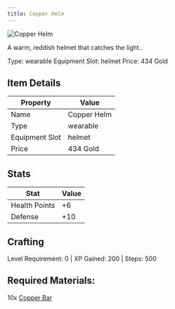 ```yaml
---
title: Copper Helm
---
```


<div className="flex items-start gap-6 mb-8">
  <div className="flex-shrink-0">
    <img src="/assets/resources/smithing/copper_helm.png" alt="Copper Helm" className="w-24 h-24 border rounded-lg" />
  </div>
  <div className="flex-1">
    <div className="space-y-2">
      <p className="text-lg text-muted-foreground">A warm, reddish helmet that catches the light..</p>
      <div className="flex flex-wrap gap-4 text-sm">
        <span className="px-2 py-1 bg-green-100 dark:bg-green-900 rounded-md">
          Type: wearable
        </span>
        <span className="px-2 py-1 bg-purple-100 dark:bg-purple-900 rounded-md">
          Equipment Slot: helmet
        </span>
        <span className="px-2 py-1 bg-yellow-100 dark:bg-yellow-900 rounded-md">
          Price: 434 Gold
        </span>
      </div>
    </div>
  </div>
</div>

## Item Details
| Property | Value |
|----------|-------|
| Name | Copper Helm |
| Type | wearable |
| Equipment Slot | helmet |
| Price | 434 Gold |

## Stats
| Stat | Value |
|------|-------|
| Health Points | +6 |
| Defense | +10 |

## Crafting
Level Requirement: 0 | XP Gained: 200 | Steps: 500

## Required Materials:
10x [Copper Bar](/docs/resources/individual/copper_bar)

